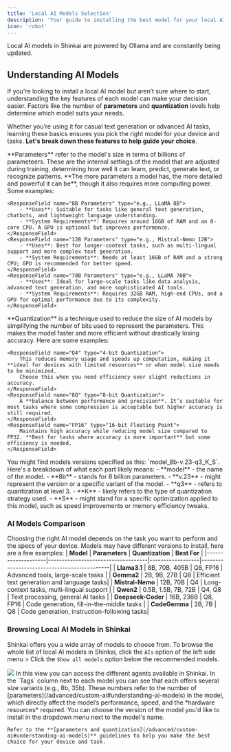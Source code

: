 ```yaml
---
title: 'Local AI Models Selection'
description: 'Your guide to installing the best model for your local AI'
icon: 'robot'
---
```


<Info>
Local AI models in Shinkai are powered by Ollama and are constantly being updated.
</Info>


## Understanding AI Models
If you're looking to install a local AI model but aren’t sure where to start, understanding the key features of each model can make your decision easier. 
Factors like the number of **parameters** and **quantization** levels help determine which model suits your needs. 

Whether you’re using it for casual text generation or advanced AI tasks, learning these basics ensures you pick the right model for your device and tasks. 
**Let's break down these features to help guide your choice**.

<ResponseField name="Parameters" type="e.g., 8B, 12B, 70B">
  <Expandable title="Parameters definition">
    **Parameters** refer to the model's size in terms of billions of parameteers. These are the internal settings of the model that are adjusted during training, determining how well it can learn, predict, generate text, or recognize patterns. 
    **The more parameters a model has, the more detailed and powerful it can be**, though it also requires more computing power. Some examples:

    <ResponseField name="8B Parameters" type="e.g., LLaMA 8B">
        - **Uses**: Suitable for tasks like general text generation, chatbots, and lightweight language understanding.
        - **System Requirements**: Requires around 16GB of RAM and an 8-core CPU. A GPU is optional but improves performance.
    </ResponseField>
    <ResponseField name="12B Parameters" type="e.g., Mistral-Nemo 12B">
        - **Uses**: Best for longer-context tasks, such as multi-lingual support and more complex text generation.
        - **System Requirements**: Needs at least 16GB of RAM and a strong CPU; GPU is recommended for better speed.
    </ResponseField>
    <ResponseField name="70B Parameters" type="e.g., LLaMA 70B">
        - **Uses**: Ideal for large-scale tasks like data analysis, advanced text generation, and more sophisticated AI tools.
        - **System Requirements**: Requires 32GB RAM, high-end CPUs, and a GPU for optimal performance due to its complexity.    
    </ResponseField>
  </Expandable>
</ResponseField>

<ResponseField name="Quantization" type="e.g., Q4, Q8, FP16">
  <Expandable title="Quantization definition">
   **Quantization** is a technique used to reduce the size of AI models by simplifying the number of bits used to represent the parameters. 
   This makes the model faster and more efficient without drastically losing accuracy. Here are some examples:

    <ResponseField name="Q4" type="4-bit Quantization">
        This reduces memory usage and speeds up computation, making it **ideal for devices with limited resources** or when model size needs to be minimized. 
        Choose this when you need efficiency over slight reductions in accuracy.
    </ResponseField>
    <ResponseField name="8Q" type="8-bit Quantization">
        A **balance between performance and precision**. It’s suitable for most tasks where some compression is acceptable but higher accuracy is still required.
    </ResponseField>
    <ResponseField name="FP16" type="16-bit Floating Point">
        Maintains high accuracy while reducing model size compared to FP32. **Best for tasks where accuracy is more important** but some efficiency is needed.  
    </ResponseField>
  </Expandable>
</ResponseField>

<Note>
  You might find models versions specified as this: `model_8b-v.23-q3_K_S`.
  Here's a breakdown of what each part likely means:
  - **model** - the name of the model.
  - **8b** - stands for 8 billion parameters.
  - **v.23** - might represent the version or a specific variant of the model.
  - **q3** - refers to quantization at level 3.
  - **K** - likely refers to the type of quantization strategy used.
  - **S** - might stand for a specific optimization applied to this model, such as speed improvements or memory efficiency tweaks.


</Note>

### AI Models Comparison
Choosing the right AI model depends on the task you want to perform and the specs of your device. 
Models may have different versions to install, here are a few examples:
| **Model**          | **Parameters**                     | **Quantization** | **Best For**                                |
|--------------------|------------------------------------|------------------|---------------------------------------------|
| **Llama3.1**       | 8B, 70B, 405B                     | Q8, FP16         | Advanced tools, large-scale tasks           |
| **Gemma2**         | 2B, 9B, 27B                       | Q8               | Efficient text generation and language tasks|
| **Mistral-Nemo**   | 12B, 70B                          | Q4               | Long-context tasks, multi-lingual support   |
| **Qwen2**          | 0.5B, 1.5B, 7B, 72B               | Q4, Q8           | Text processing, general AI tasks           |
| **Deepseek-Coder** | 16B, 236B                         | Q8, FP16         | Code generation, fill-in-the-middle tasks   |
| **CodeGemma**      | 2B, 7B                            | Q8               | Code generation, instruction-following tasks|

### Browsing Local AI Models in Shinkai

Shinkai offers you a wide array of models to choose from. To browse the whole list of local AI models in Shinkai, click the `AIs` option of the left side menu > Click the `Show all models` option below the recommended models. 

<Frame>
  <img src="/images/models-list.jpg" style={{ borderRadius: '0.5rem' }} />
</Frame>
In this view you can access the different agents available in Shinkai. In the `Tags` column next to each model you can see that each offers several size variants (e.g., 8b, 35b). These numbers refer to the number of [parameters](/advanced/custom-ai#understanding-ai-models) in the model, which directly affect the model’s performance, speed, and the *hardware resources* required. 


<Tip>
    You can choose the version of the model you'd like to install in the dropdown menu next to the model's name. 
    
    Refer to the **[parameters and quantization](/advanced/custom-ai#understanding-ai-models)** guidelines to help you make the best choice for your device and task. 
</Tip>


